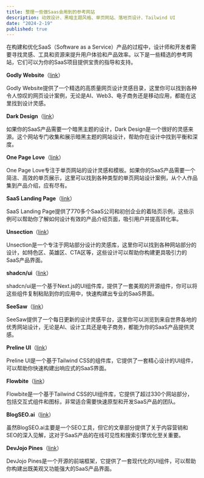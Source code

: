 ```yaml
---
title: 整理一些做Saas会用到的参考网站
description: 动效设计、黑暗主题风格、单页网站、落地页设计、Tailwind UI
date: "2024-2-19"
published: true
---
```


在构建和优化SaaS（Software as a Service）产品的过程中，设计师和开发者需要寻找灵感、工具和资源来提升用户体验和产品效率。以下是一些精选的参考网站，它们可以为你的SaaS项目提供宝贵的指导和支持。

**Godly Website**（[link](https://godly.website/)）

Godly Website提供了一个精选的高质量网页设计灵感目录，这里你可以找到各种令人惊叹的网页设计案例，无论是AI、Web3、电子商务还是移动应用，都能在这里找到设计灵感。

**Dark Design**（[link](https://www.dark.design/)）

如果你的SaaS产品需要一个暗黑主题的设计，Dark Design是一个很好的灵感来源。这个网站专门收集和展示暗黑主题的网站设计，帮助你在设计中找到平衡和深度。

**One Page Love**（[link](https://onepagelove.com/)）

One Page Love专注于单页网站的设计灵感和模板。如果你的SaaS产品需要一个简洁、高效的单页展示，这里可以找到各种类型的单页网站设计案例，从个人作品集到产品介绍，应有尽有。

**SaaS Landing Page**（[link](https://saaslandingpage.com/)）

SaaS Landing Page提供了770多个SaaS公司和初创企业的着陆页示例，这些示例可以帮助你了解如何设计有效的产品介绍页面，吸引用户并提高转化率。

**Unsection**（[link](https://www.unsection.com/)）

Unsection是一个专注于网站部分设计的灵感库，这里你可以找到各种网站部分的设计，如特色区、英雄区、CTA区等，这些设计可以帮助你构建更具吸引力的SaaS产品界面。

**shadcn/ui**（[link](https://ui.shadcn.com/docs/installation/next)）

shadcn/ui是一个基于Next.js的UI组件库，提供了一套美观的开源组件，你可以将这些组件复制粘贴到你的应用中，快速构建出专业的SaaS界面。

**SeeSaw**（[link](https://www.seesaw.website/)）

SeeSaw提供了一个每日更新的设计灵感平台，这里你可以浏览到来自世界各地的优秀网站设计，无论是AI、设计工具还是电子商务，都能为你的SaaS产品提供灵感。

**Preline UI**（[link](https://www.preline.co/docs/index.html)）

Preline UI是一个基于Tailwind CSS的组件库，它提供了一套精心设计的UI组件，可以帮助你快速构建出响应式的SaaS界面。

**Flowbite**（[link](https://flowbite.com/docs/getting-started/introduction/)）

Flowbite是一个基于Tailwind CSS的UI组件库，它提供了超过330个网站部分，包括交互式组件和图标，非常适合需要快速原型和开发SaaS产品的团队。

**BlogSEO.ai**（[link](https://app.blogseo.ai/articles)）

虽然BlogSEO.ai主要是一个SEO工具，但它的文章部分提供了关于内容营销和SEO的深入见解，这对于SaaS产品的在线可见性和搜索引擎优化至关重要。

**DevJojo Pines**（[link](https://devdojo.com/pines/docs/introduction)）

DevJojo Pines是一个开源的前端框架，它提供了一套现代化的UI组件，可以帮助你构建出既美观又功能强大的SaaS产品界面。

